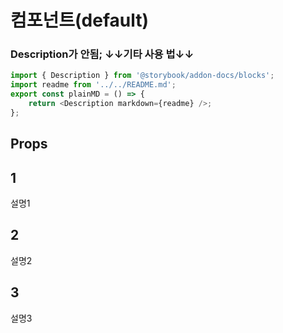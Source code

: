 
<Meta title="MDX만 사용|예제/1" component={Com} decorators={[withKnobs]} />

# 컴포넌트(default)

<Preview>
    <Story name="default">
        <Com />
    </Story>
</Preview>

### **Description가 안됨; ↓↓기타 사용 법↓↓**

```javascript
import { Description } from '@storybook/addon-docs/blocks';
import readme from '../../README.md';
export const plainMD = () => {
    return <Description markdown={readme} />;
};
```

<Description markdown={testmd} />

## Props

<Props of={Com} />

## 1

설명1

<Preview>
    <Story name="1">
        <Com animation={text('애니', 'マママ')} />
    </Story>
</Preview>

## 2

설명2

<Preview>
    <Story name="2">
        <Com animation="steins gate" />
    </Story>
</Preview>

## 3

설명3

<Preview>
    <Story name="3">
        <Com animation="俺いる" />
    </Story>
</Preview>
